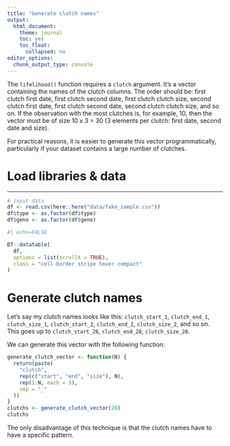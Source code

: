 ```yaml
---
title: "Generate clutch names"
output: 
  html_document:
    theme: journal
    toc: yes
    toc_float:
      collapsed: no
editor_options: 
  chunk_output_type: console
---
```


The `lifelihood()` function requires a `clutch` argument. It's a vector containing the names of the clutch columns. The order should be: first clutch first date, first clutch second date, first clutch clutch size, second clutch first date, first clutch second date, second clutch clutch size, and so on. If the observation with the most clutches is, for example, 10, then the vector must be of size 10 x 3 = 30 (3 elements per clutch: first date, second date and size).

For practical reasons, it is easier to generate this vector programmatically, particularly if your dataset contains a large number of clutches.

# Load libraries & data
***

```r
# input data
df <- read.csv(here::here("data/fake_sample.csv"))
df$type <- as.factor(df$type)
df$geno <- as.factor(df$geno)
```

```r
#| echo=FALSE

DT::datatable(
  df,
  options = list(scrollX = TRUE),
  class = "cell-border stripe hover compact"
)
```

# Generate clutch names

Let's say my clutch names looks like this: `clutch_start_1`, `clutch_end_1`, `clutch_size_1`, `clutch_start_2`, `clutch_end_2`, `clutch_size_2`, and so on. This goes up to `clutch_start_28`, `clutch_end_28`, `clutch_size_28`.

We can generate this vector with the following function:

```r
generate_clutch_vector <- function(N) {
  return(paste(
    "clutch",
    rep(c("start", "end", "size"), N),
    rep(1:N, each = 3),
    sep = "_"
  ))
}
clutchs <- generate_clutch_vector(28)
clutchs
```

The only disadvantage of this technique is that the clutch names have to have a specific pattern.